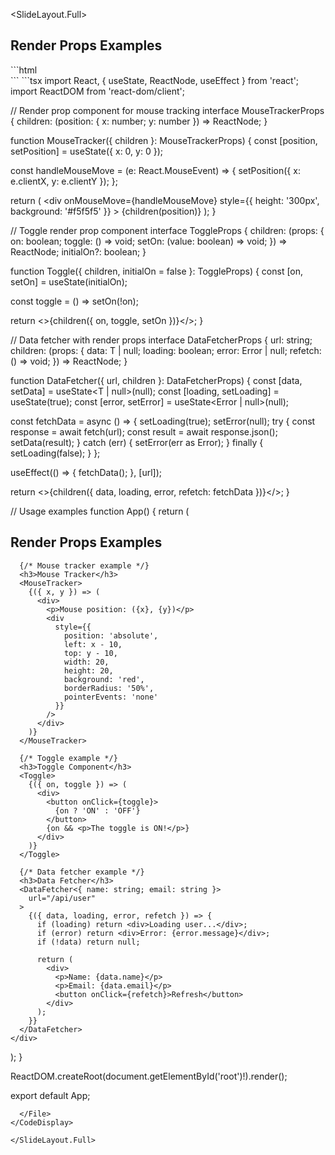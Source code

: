 
<SlideLayout.Full>
## Render Props Examples

<CodeDisplay>
  <File name="index.html">
```html
<!DOCTYPE html>
<html lang="en">
<head>
    <meta charset="UTF-8">
    <meta name="viewport" content="width=device-width, initial-scale=1.0">
    <title>Render Props Example</title>
</head>
<body>
    <div id="root"></div>
    <script type="module" src="./App.tsx"></script>
</body>
</html>
```
  </File>
  <File name="App.tsx">
```tsx
import React, { useState, ReactNode, useEffect } from 'react';
import ReactDOM from 'react-dom/client';

// Render prop component for mouse tracking
interface MouseTrackerProps {
  children: (position: { x: number; y: number }) => ReactNode;
}

function MouseTracker({ children }: MouseTrackerProps) {
  const [position, setPosition] = useState({ x: 0, y: 0 });

  const handleMouseMove = (e: React.MouseEvent) => {
    setPosition({ x: e.clientX, y: e.clientY });
  };

  return (
    <div 
      onMouseMove={handleMouseMove}
      style={{ height: '300px', background: '#f5f5f5' }}
    >
      {children(position)}
    </div>
  );
}

// Toggle render prop component
interface ToggleProps {
  children: (props: {
    on: boolean;
    toggle: () => void;
    setOn: (value: boolean) => void;
  }) => ReactNode;
  initialOn?: boolean;
}

function Toggle({ children, initialOn = false }: ToggleProps) {
  const [on, setOn] = useState(initialOn);
  
  const toggle = () => setOn(!on);

  return <>{children({ on, toggle, setOn })}</>;
}

// Data fetcher with render props
interface DataFetcherProps<T> {
  url: string;
  children: (props: {
    data: T | null;
    loading: boolean;
    error: Error | null;
    refetch: () => void;
  }) => ReactNode;
}

function DataFetcher<T>({ url, children }: DataFetcherProps<T>) {
  const [data, setData] = useState<T | null>(null);
  const [loading, setLoading] = useState(true);
  const [error, setError] = useState<Error | null>(null);

  const fetchData = async () => {
    setLoading(true);
    setError(null);
    try {
      const response = await fetch(url);
      const result = await response.json();
      setData(result);
    } catch (err) {
      setError(err as Error);
    } finally {
      setLoading(false);
    }
  };

  useEffect(() => {
    fetchData();
  }, [url]);

  return <>{children({ data, loading, error, refetch: fetchData })}</>;
}

// Usage examples
function App() {
  return (
    <div>
      <h2>Render Props Examples</h2>

      {/* Mouse tracker example */}
      <h3>Mouse Tracker</h3>
      <MouseTracker>
        {({ x, y }) => (
          <div>
            <p>Mouse position: ({x}, {y})</p>
            <div
              style={{
                position: 'absolute',
                left: x - 10,
                top: y - 10,
                width: 20,
                height: 20,
                background: 'red',
                borderRadius: '50%',
                pointerEvents: 'none'
              }}
            />
          </div>
        )}
      </MouseTracker>

      {/* Toggle example */}
      <h3>Toggle Component</h3>
      <Toggle>
        {({ on, toggle }) => (
          <div>
            <button onClick={toggle}>
              {on ? 'ON' : 'OFF'}
            </button>
            {on && <p>The toggle is ON!</p>}
          </div>
        )}
      </Toggle>

      {/* Data fetcher example */}
      <h3>Data Fetcher</h3>
      <DataFetcher<{ name: string; email: string }> 
        url="/api/user"
      >
        {({ data, loading, error, refetch }) => {
          if (loading) return <div>Loading user...</div>;
          if (error) return <div>Error: {error.message}</div>;
          if (!data) return null;
          
          return (
            <div>
              <p>Name: {data.name}</p>
              <p>Email: {data.email}</p>
              <button onClick={refetch}>Refresh</button>
            </div>
          );
        }}
      </DataFetcher>
    </div>
  );
}

ReactDOM.createRoot(document.getElementById('root')!).render(<App />);

export default App;
```
  </File>
</CodeDisplay>

</SlideLayout.Full>